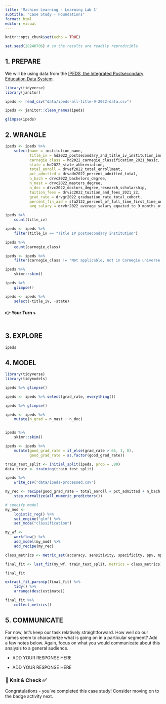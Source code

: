 ```yaml
---
title: 'Machine Learning - Learning Lab 1'
subtitle: "Case Study - Foundations"
format: html
editor: visual
---
```


```r
knitr::opts_chunk$set(echo = TRUE)

set.seed(20240706) # so the results are readily reproducible
```

## 1. PREPARE

We will be using data from the [IPEDS, the Integrated Postsecondary Education Data System](https://nces.ed.gov/ipeds/).

```r
library(tidyverse)
library(janitor)

ipeds <- read_csv("data/ipeds-all-title-9-2022-data.csv")

ipeds <- janitor::clean_names(ipeds)

glimpse(ipeds)
```

## 2. WRANGLE

```r
ipeds <- ipeds %>% 
    select(name = institution_name, 
           title_iv = hd2022_postsecondary_and_title_iv_institution_indicator, 
           carnegie_class = hd2022_carnegie_classification_2021_basic, 
           state = hd2022_state_abbreviation, 
           total_enroll = drvef2022_total_enrollment,
           pct_admitted = drvadm2022_percent_admitted_total,
           n_bach = drvc2022_bachelors_degree,
           n_mast = drvc2022_masters_degree,
           n_doc = drvc2022_doctors_degree_research_scholarship,
           tuition_fees = drvic2022_tuition_and_fees_2021_22,
           grad_rate = drvgr2022_graduation_rate_total_cohort,
           percent_fin_aid = sfa2122_percent_of_full_time_first_time_undergraduates_awarded_any_financial_aid,
           avg_salary = drvhr2022_average_salary_equated_to_9_months_of_full_time_instructional_staff_all_ranks)

ipeds %>% 
    count(title_iv)

ipeds <- ipeds %>% 
    filter(title_iv == "Title IV postsecondary institution")

ipeds %>% 
    count(carnegie_class)

ipeds <- ipeds %>% 
    filter(carnegie_class != "Not applicable, not in Carnegie universe (not accredited or nondegree-granting)")

ipeds %>% 
    skimr::skim()

ipeds %>% 
    glimpse()

ipeds <- ipeds %>% 
    select(-title_iv, -state)
```

#### **👉 Your Turn** **⤵**

```r

```

## 3. EXPLORE

```r
ipeds
```

## 4. MODEL

```r
library(tidyverse)
library(tidymodels)

ipeds %>% glimpse()

ipeds <- ipeds %>% select(grad_rate, everything())

ipeds %>% glimpse()

ipeds <- ipeds %>% 
    mutate(n_grad = n_mast + n_doc)


ipeds %>% 
    skimr::skim()

ipeds <- ipeds %>% 
    mutate(good_grad_rate = if_else(grad_rate > 65, 1, 0),
           good_grad_rate = as.factor(good_grad_rate))

train_test_split <- initial_split(ipeds, prop = .80)
data_train <- training(train_test_split)

ipeds %>% 
    write_csv("data/ipeds-processed.csv")

my_rec <- recipe(good_grad_rate ~ total_enroll + pct_admitted + n_bach + n_grad + tuition_fees + percent_fin_aid + avg_salary, data = data_train) %>% 
    step_normalize(all_numeric_predictors())

# specify model
my_mod <-
    logistic_reg() %>% 
    set_engine("glm") %>%
    set_mode("classification")

my_wf <-
    workflow() %>%
    add_model(my_mod) %>% 
    add_recipe(my_rec)

class_metrics <- metric_set(accuracy, sensitivity, specificity, ppv, npv, kap) # this is new

final_fit <- last_fit(my_wf, train_test_split, metrics = class_metrics)

final_fit

extract_fit_parsnip(final_fit) %>% 
    tidy() %>% 
    arrange(desc(estimate))

final_fit %>%
    collect_metrics()


```

## 5. COMMUNICATE

For now, let's keep our task relatively straightforward. How well do our
names seem to characterize what is going on in a particular segment? Add
a few notes below. Again, focus on what you would communicate about this
analysis to a general audience.

-   ADD YOUR RESPONSE HERE

-   ADD YOUR RESPONSE HERE

### 🧶 Knit & Check ✅

Congratulations - you've completed this case study! Consider moving on
to the badge activity next.
